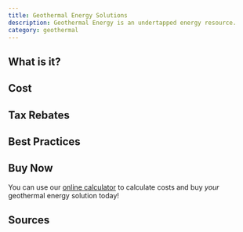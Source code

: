 ```yaml
---
title: Geothermal Energy Solutions
description: Geothermal Energy is an undertapped energy resource.
category: geothermal
---
```


## What is it?

## Cost

## Tax Rebates

## Best Practices

## Buy Now

You can use our [online calculator](/calculator/) to calculate costs and buy _your_ geothermal energy solution today!

## Sources
